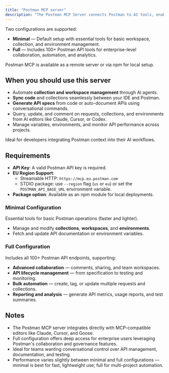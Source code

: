 ```yaml
---
title: "Postman MCP server"
description: "The Postman MCP Server connects Postman to AI tools, enabling assistants and agents to securely access and interact with Postman workspaces, collections, environments, and APIs through natural language. It bridges Postman's API platform with AI-driven automation, allowing developers to query, evaluate, and modify Postman resources directly from their MCP-compatible clients."  
---
```


Two configurations are supported:
* **Minimal** — Default setup with essential tools for basic workspace, collection, and environment management.
* **Full** — Includes 100+ Postman API tools for enterprise-level collaboration, automation, and analytics.

Postman MCP is available as a remote server or via npm for local setup.

## When you should use this server

* Automate **collection and workspace management** through AI agents.
* **Sync code** and collections seamlessly between your IDE and Postman.
* **Generate API specs** from code or auto-document APIs using conversational commands.
* Query, update, and comment on requests, collections, and environments from AI editors like Claude, Cursor, or Codex.
* Manage variables, environments, and monitor API performance across projects.

Ideal for developers integrating Postman context into their AI workflows.

## Requirements

* **API Key**: A valid Postman API key is required.
* **EU Region Support**:
   * Streamable HTTP: `https://mcp.eu.postman.com`
   * STDIO package: use `--region` flag (`us` or `eu`) or set the `POSTMAN_API_BASE_URL` environment variable.
* **Package option**: Available as an npm module for local deployments.

### Minimal Configuration

Essential tools for basic Postman operations (faster and lighter).
* Manage and modify **collections**, **workspaces**, and **environments**.
* Fetch and update API documentation or environment variables.

### Full Configuration

Includes all 100+ Postman API endpoints, supporting:
* **Advanced collaboration** — comments, sharing, and team workspaces.
* **API lifecycle management** — from specification to testing and monitoring.
* **Bulk automation** — create, tag, or update multiple requests and collections.
* **Reporting and analysis** — generate API metrics, usage reports, and test summaries.

## Notes

* The Postman MCP server integrates directly with MCP-compatible editors like Claude, Cursor, and Goose.
* Full configuration offers deep access for enterprise users leveraging Postman's collaboration and governance features.
* Ideal for teams wanting conversational control over API management, documentation, and testing.
* Performance varies slightly between minimal and full configurations — minimal is best for fast, lightweight use; full for multi-project automation.